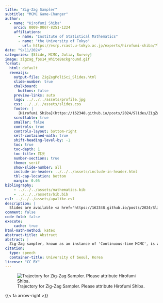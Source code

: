```yaml
---
title: "Zig-Zag Sampler"
subtitle: "MCMC Game-Changer"
author:
  - name: "Hirofumi Shiba"
    orcid: 0009-0007-8251-1224
    affiliations: 
      - name: "Institute of Statistical Mathematics"
      - name: "the University of Tokyo"
        url: https://esrp.rcast.u-tokyo.ac.jp/experts/hirofumi-shiba/?lang=en
date: "9/11/2024"
categories: [Slide, MCMC, Julia, Survey]
image: zigzag_fps14_WhiteBackground.gif
format:
  html: default
  revealjs: 
    output-file: ZigZagPoliSci_Slides.html
    slide-number: true
    chalkboard: 
      buttons: false
    preview-links: auto
    logo: ../../../assets/profile.jpg
    css: ../../../assets/slides.css
    footer: |
      [Hirofumi Shiba](https://162348.github.io/posts/2024/Slides/ZigZagPoliSci.html)
    scrollable: true
    smaller: false
    controls: true
    controls-layout: bottom-right
    self-contained-math: true
    shift-heading-level-by: -1
    toc: true
    toc-depth: 1
    toc-title: 目次
    number-sections: true
    theme: serif
    show-slide-number: all
    include-in-header: ../../../assets/include-in-header.html
    tbl-cap-location: bottom
    margin: 0.05
bibliography: 
    - ../../../assets/mathematics.bib
    - ../../../assets/bib.bib
csl: ../../../assets/apalike.csl
description: |
  Slides are available <a href="https://162348.github.io/posts/2024/Slides/ZigZagPoliSci_Slides.html" style="text-decoration: underline;">here</a>.
comment: false
code-fold: false
execute:
    cache: true
html-math-method: katex
abstract-title: Abstract
abstract: |
  Zig-Zag sampler, known as an instance of 'Continuous-time MCMC', is a cutting-edge sampling method that exhibits scalability and state-of-the-art performance on high-dimensional models including logistic model etc. This talk includes a brief introduction to the Zig-Zag sampler and the two important properties, irreversibility of its dynamics and thinning of Poisson point processes, followed by a few numerical experiments on logistic models with large and unbalanced data.
citation: 
  type: speech
  container-title: University of Seoul, Korea
license: "CC BY"
---
```


![Trajectory for Zig-Zag Sampler. Please attribute Hirofumi Shiba. <i class="fa-brands fa-creative-commons"></i> <i class="fa-brands fa-creative-commons-by"></i>](zigzag_fps14.gif)

```{=html}

```

{{< fa arrow-right >}}